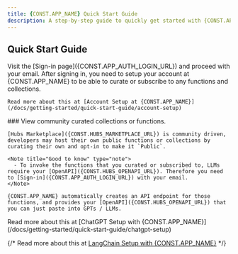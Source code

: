 ```yaml
---
title: {CONST.APP_NAME} Quick Start Guide
description: A step-by-step guide to quickly get started with {CONST.APP_NAME}, exploring curated collections and functions in the Hubs Marketplace, and setting up custom integrations with GPTs and LLMs.
---
```


## Quick Start Guide
<Stepper>
  <StepperItem title='Sign In to {CONST.APP_NAME}'>
    Visit the [Sign-in page]({CONST.APP_AUTH_LOGIN_URL}) and proceed with your email.
  </StepperItem>
  <StepperItem title="Account Setup">
    After signing in, you need to setup your account at {CONST.APP_NAME} to be able to curate or subscribe to any functions and collections.
    
    Read more about this at [Account Setup at {CONST.APP_NAME}](/docs/getting-started/quick-start-guide/account-setup)
  </StepperItem>
  <StepperItem title="Visit Hubs Marketplace">
    ### View community curated collections or functions.

    [Hubs Marketplace]({CONST.HUBS_MARKETPLACE_URL}) is community driven, developers may host their own public functions or collections by curating their own and opt-in to make it `Public`.

    <Note title="Good to know" type="note">
      - To invoke the functions that you curated or subscribed to, LLMs require your [OpenAPI]({CONST.HUBS_OPENAPI_URL}). Therefore you need to [Sign-in]({CONST.APP_AUTH_LOGIN_URL}) with your email.
    </Note>

    {CONST.APP_NAME} automatically creates an API endpoint for those functions, and provides your [OpenAPI]({CONST.HUBS_OPENAPI_URL}) that you can just paste into GPTs / LLMs.
  </StepperItem>
  <StepperItem title="Integration with ChatGPT">
    Read more about this at [ChatGPT Setup with {CONST.APP_NAME}](/docs/getting-started/quick-start-guide/chatgpt-setup)
  </StepperItem>

  {/* <StepperItem title="(Optional 2) Integration with LangChain">
    Read more about this at [LangChain Setup with {CONST.APP_NAME}](/docs/getting-started/quick-start-guide/langchain-setup)
  </StepperItem> */}
</Stepper>


